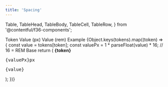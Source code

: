 ```yaml
---
title: 'Spacing'
---
```



  Table,
  TableHead,
  TableBody,
  TableCell,
  TableRow,
} from '@contentful/f36-components';

<Table style={{ width: '100%' }}>
  <TableHead>
    <TableRow>
      <TableCell>Token</TableCell>
      <TableCell>Value (px)</TableCell>
      <TableCell>Value (rem)</TableCell>
      <TableCell>Example</TableCell>
    </TableRow>
  </TableHead>
  <TableBody>
    {Object.keys(tokens).map((token) => {
      const value = tokens[token];
      const valuePx = 1 * parseFloat(value) * 16; // 16 = REM Base
      return (
        <TableRow key={token}>
          <TableCell style={{ verticalAlign: 'middle' }}>
            <strong>{token}</strong>
          </TableCell>
          <TableCell style={{ verticalAlign: 'middle' }}>
            <pre>{valuePx}px</pre>
          </TableCell>
          <TableCell style={{ verticalAlign: 'middle' }}>
            <pre>{value}</pre>
          </TableCell>
          <TableCell style={{ verticalAlign: 'middle' }}>
            <div
              style={{
                width: value,
                height: value,
                background: '#3c80cf',
              }}
            />
          </TableCell>
        </TableRow>
      );
    })}
  </TableBody>
</Table>
